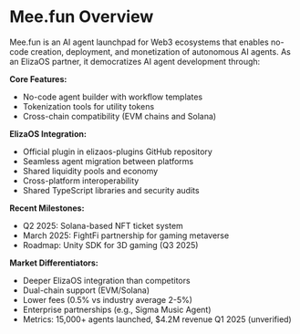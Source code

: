 # Mee.fun Overview

Mee.fun is an AI agent launchpad for Web3 ecosystems that enables no-code creation, deployment, and monetization of autonomous AI agents. As an ElizaOS partner, it democratizes AI agent development through:

**Core Features:**

- No-code agent builder with workflow templates
- Tokenization tools for utility tokens
- Cross-chain compatibility (EVM chains and Solana)

**ElizaOS Integration:**

- Official plugin in elizaos-plugins GitHub repository
- Seamless agent migration between platforms
- Shared liquidity pools and economy
- Cross-platform interoperability
- Shared TypeScript libraries and security audits

**Recent Milestones:**

- Q2 2025: Solana-based NFT ticket system
- March 2025: FightFi partnership for gaming metaverse
- Roadmap: Unity SDK for 3D gaming (Q3 2025)

**Market Differentiators:**

- Deeper ElizaOS integration than competitors
- Dual-chain support (EVM/Solana)
- Lower fees (0.5% vs industry average 2-5%)
- Enterprise partnerships (e.g., Sigma Music Agent)
- Metrics: 15,000+ agents launched, $4.2M revenue Q1 2025 (unverified)
